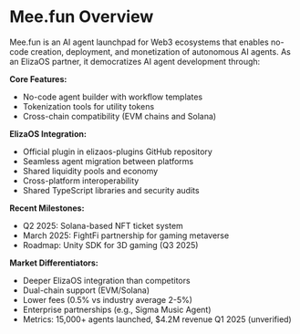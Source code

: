 # Mee.fun Overview

Mee.fun is an AI agent launchpad for Web3 ecosystems that enables no-code creation, deployment, and monetization of autonomous AI agents. As an ElizaOS partner, it democratizes AI agent development through:

**Core Features:**

- No-code agent builder with workflow templates
- Tokenization tools for utility tokens
- Cross-chain compatibility (EVM chains and Solana)

**ElizaOS Integration:**

- Official plugin in elizaos-plugins GitHub repository
- Seamless agent migration between platforms
- Shared liquidity pools and economy
- Cross-platform interoperability
- Shared TypeScript libraries and security audits

**Recent Milestones:**

- Q2 2025: Solana-based NFT ticket system
- March 2025: FightFi partnership for gaming metaverse
- Roadmap: Unity SDK for 3D gaming (Q3 2025)

**Market Differentiators:**

- Deeper ElizaOS integration than competitors
- Dual-chain support (EVM/Solana)
- Lower fees (0.5% vs industry average 2-5%)
- Enterprise partnerships (e.g., Sigma Music Agent)
- Metrics: 15,000+ agents launched, $4.2M revenue Q1 2025 (unverified)
